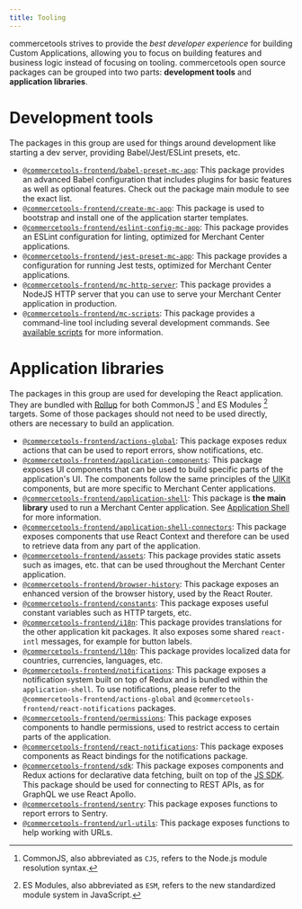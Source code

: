 ```yaml
---
title: Tooling
---
```


commercetools strives to provide the _best developer experience_ for building Custom Applications, allowing you to focus on building features and business logic instead of focusing on tooling.
commercetools open source packages can be grouped into two parts: **development tools** and **application libraries**.

# Development tools

The packages in this group are used for things around development like starting a dev server, providing Babel/Jest/ESLint presets, etc.

- [`@commercetools-frontend/babel-preset-mc-app`](https://www.npmjs.com/package/@commercetools-frontend/babel-preset-mc-app): This package provides an advanced Babel configuration that includes plugins for basic features as well as optional features. Check out the package main module to see the exact list.
- [`@commercetools-frontend/create-mc-app`](https://www.npmjs.com/package/@commercetools-frontend/create-mc-app): This package is used to bootstrap and install one of the application starter templates.
- [`@commercetools-frontend/eslint-config-mc-app`](https://www.npmjs.com/package/@commercetools-frontend/eslint-config-mc-app): This package provides an ESLint configuration for linting, optimized for Merchant Center applications.
- [`@commercetools-frontend/jest-preset-mc-app`](https://www.npmjs.com/package/@commercetools-frontend/jest-preset-mc-app): This package provides a configuration for running Jest tests, optimized for Merchant Center applications.
- [`@commercetools-frontend/mc-http-server`](https://www.npmjs.com/package/@commercetools-frontend/mc-http-server): This package provides a NodeJS HTTP server that you can use to serve your Merchant Center application in production.
- [`@commercetools-frontend/mc-scripts`](https://www.npmjs.com/package/@commercetools-frontend/mc-scripts): This package provides a command-line tool including several development commands. See [available scripts](../development/available-scripts) for more information.

# Application libraries

The packages in this group are used for developing the React application. They are bundled with [Rollup](https://rollupjs.org) for both CommonJS [^1] and ES Modules [^2] targets.
Some of those packages should not need to be used directly, others are necessary to build an application.

- [`@commercetools-frontend/actions-global`](https://www.npmjs.com/package/@commercetools-frontend/actions-global): This package exposes redux actions that can be used to report errors, show notifications, etc.
- [`@commercetools-frontend/application-components`](https://www.npmjs.com/package/@commercetools-frontend/application-components): This package exposes UI components that can be used to build specific parts of the application's UI.
  The components follow the same principles of the [UIKit](https://github.com/commercetools/ui-kit) components, but are more specific to Merchant Center applications.
- [`@commercetools-frontend/application-shell`](https://www.npmjs.com/package/@commercetools-frontend/application-shell): This package is **the main library** used to run a Merchant Center application. See [Application Shell](../main-concepts/application-shell) for more information.
- [`@commercetools-frontend/application-shell-connectors`](https://www.npmjs.com/package/@commercetools-frontend/application-shell-connectors): This package exposes components that use React Context and therefore can be used to retrieve data from any part of the application.
- [`@commercetools-frontend/assets`](https://www.npmjs.com/package/@commercetools-frontend/assets): This package provides static assets such as images, etc. that can be used throughout the Merchant Center application.
- [`@commercetools-frontend/browser-history`](https://www.npmjs.com/package/@commercetools-frontend/browser-history): This package exposes an enhanced version of the browser history, used by the React Router.
- [`@commercetools-frontend/constants`](https://www.npmjs.com/package/@commercetools-frontend/constants): This package exposes useful constant variables such as HTTP targets, etc.
- [`@commercetools-frontend/i18n`](https://www.npmjs.com/package/@commercetools-frontend/i18n): This package provides translations for the other application kit packages. It also exposes some shared `react-intl` messages, for example for button labels.
- [`@commercetools-frontend/l10n`](https://www.npmjs.com/package/@commercetools-frontend/l10n): This package provides localized data for countries, currencies, languages, etc.
- [`@commercetools-frontend/notifications`](https://www.npmjs.com/package/@commercetools-frontend/notifications): This package exposes a notification system built on top of Redux and is bundled within the `application-shell`. To use notifications, please refer to the `@commercetools-frontend/actions-global` and `@commercetools-frontend/react-notifications` packages.
- [`@commercetools-frontend/permissions`](https://www.npmjs.com/package/@commercetools-frontend/permissions): This package exposes components to handle permissions, used to restrict access to certain parts of the application.
- [`@commercetools-frontend/react-notifications`](https://www.npmjs.com/package/@commercetools-frontend/react-notifications): This package exposes components as React bindings for the notifications package.
- [`@commercetools-frontend/sdk`](https://www.npmjs.com/package/@commercetools-frontend/sdk): This package exposes components and Redux actions for declarative data fetching, built on top of the [JS SDK](https://github.com/commercetools/nodejs/). This package should be used for connecting to REST APIs, as for GraphQL we use React Apollo.
- [`@commercetools-frontend/sentry`](https://www.npmjs.com/package/@commercetools-frontend/sentry): This package exposes functions to report errors to Sentry.
- [`@commercetools-frontend/url-utils`](https://www.npmjs.com/package/@commercetools-frontend/url-utils): This package exposes functions to help working with URLs.

[^1]: CommonJS, also abbreviated as `CJS`, refers to the Node.js module resolution syntax.
[^2]: ES Modules, also abbreviated as `ESM`, refers to the new standardized module system in JavaScript.

